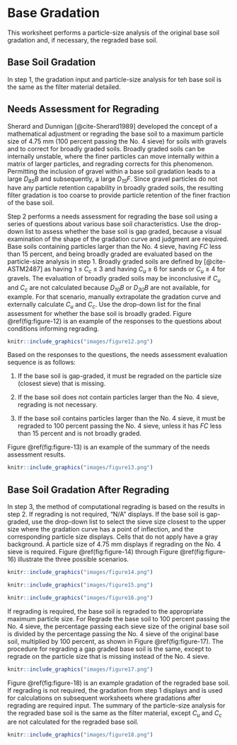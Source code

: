 # Base Gradation

This worksheet performs a particle-size analysis of the original base soil gradation and, if necessary, the regraded base soil.

## Base Soil Gradation

In step 1, the gradation input and particle-size analysis for teh base soil is the same as the filter material detailed.

## Needs Assessment for Regrading

Sherard and Dunnigan [@cite-Sherard1989] developed the concept of a mathematical adjustment or regrading the base soil to a maximum particle size of 4.75 mm (100 percent passing the No. 4 sieve) for soils with gravels and to correct for broadly graded soils. Broadly graded soils can be internally unstable, where the finer particles can move internally within a matrix of larger particles, and regrading corrects for this phenomenon. Permitting the inclusion of gravel within a base soil gradation leads to a large *D<sub>85</sub>B* and subsequently, a large *D<sub>15</sub>F*. Since gravel particles do not have any particle retention capability in broadly graded soils, the resulting filter gradation is too coarse to provide particle retention of the finer fraction of the base soil.

Step 2 performs a needs assessment for regrading the base soil using a series of questions about various base soil characteristics. Use the drop-down list to assess whether the base soil is gap graded, because a visual examination of the shape of the gradation curve and judgment are required. Base soils containing particles larger than the No. 4 sieve, having *FC* less than 15 percent, and being broadly graded are evaluated based on the particle-size analysis in step 1. Broadly graded soils are defined by [@cite-ASTM2487] as having 1 ≤ *C<sub>c</sub>* ≤ 3 and having *C<sub>u</sub>* ≥ 6 for sands or *C<sub>u</sub>* ≥ 4 for gravels. The evaluation of broadly graded soils may be inconclusive if *C<sub>u</sub>* and *C<sub>c</sub>* are not calculated because *D<sub>10</sub>B* or *D<sub>30</sub>B* are not available, for example. For that scenario, manually extrapolate the gradation curve and externally calculate *C<sub>u</sub>* and *C<sub>c</sub>*. Use the drop-down list for the final assessment for whether the base soil is broadly graded. Figure \@ref(fig:figure-12) is an example of the responses to the questions about conditions informing regrading.

```r
knitr::include_graphics("images/figure12.png")
```

Based on the responses to the questions, the needs assessment evaluation sequence is as follows:

1. If the base soil is gap-graded, it must be regraded on the particle size (closest sieve) that is missing.

2.	If the base soil does not contain particles larger than the No. 4 sieve, regrading is not necessary.

3.	If the base soil contains particles larger than the No. 4 sieve, it must be regraded to 100 percent passing the No. 4 sieve, unless it has *FC* less than 15 percent and is not broadly graded.

Figure \@ref(fig:figure-13) is an example of the summary of the needs assessment results.

```r
knitr::include_graphics("images/figure13.png")
```

## Base Soil Gradation After Regrading

In step 3, the method of computational regrading is based on the results in step 2. If regrading is not required, “N/A” displays. If the base soil is gap-graded, use the drop-down list to select the sieve size closest to the upper size where the gradation curve has a point of inflection, and the corresponding particle size displays. Cells that do not apply have a gray background. A particle size of 4.75 mm displays if regrading on the No. 4 sieve is required. Figure \@ref(fig:figure-14) through Figure \@ref(fig:figure-16) illustrate the three possible scenarios.

```r
knitr::include_graphics("images/figure14.png")
```

```r
knitr::include_graphics("images/figure15.png")
```

```r
knitr::include_graphics("images/figure16.png")
```

If regrading is required, the base soil is regraded to the appropriate maximum particle size. For Regrade the base soil to 100 percent passing the No. 4 sieve, the percentage passing each sieve size of the original base soil is divided by the percentage passing the No. 4 sieve of the original base soil, multiplied by 100 percent, as shown in Figure \@ref(fig:figure-17). The procedure for regrading a gap graded base soil is the same, except to regrade on the particle size that is missing instead of the No. 4 sieve.

```r
knitr::include_graphics("images/figure17.png")
```

Figure \@ref(fig:figure-18) is an example gradation of the regraded base soil. If regrading is not required, the gradation from step 1 displays and is used for calculations on subsequent worksheets where gradations after regrading are required input. The summary of the particle-size analysis for the regraded base soil is the same as the filter material, except *C<sub>u</sub>* and *C<sub>c</sub>* are not calculated for the regraded base soil.

```r
knitr::include_graphics("images/figure18.png")
```